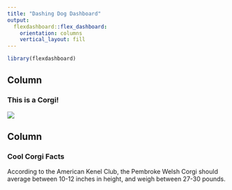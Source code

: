 ```yaml
---
title: "Dashing Dog Dashboard"
output: 
  flexdashboard::flex_dashboard:
    orientation: columns
    vertical_layout: fill
---
```


```r
library(flexdashboard)
```


Column {data-width=650}
-----------------------------------------------------------------------

### This is a Corgi!

![](https://cdn.pixabay.com/photo/2019/08/19/07/45/dog-4415649_1280.jpg)


Column {data-width=350}
-----------------------------------------------------------------------

### Cool Corgi Facts

According to the American Kenel Club, the Pembroke Welsh Corgi should average between 10-12 inches in height, and weigh between 27-30 pounds.

